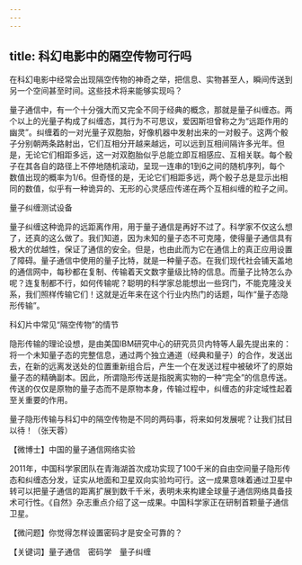 ```yaml
---
---
---
```

title: 科幻电影中的隔空传物可行吗
---




在科幻电影中经常会出现隔空传物的神奇之举，把信息、实物甚至人，瞬间传送到另一个空间甚至时间。这些技术将来能够实现吗？

量子通信中，有一个十分强大而又完全不同于经典的概念，那就是量子纠缠态。两个以上的光量子构成了纠缠态，其行为不可思议，爱因斯坦曾称之为“远距作用的幽灵”。纠缠着的一对光量子双胞胎，好像机器中发射出来的一对骰子。这两个骰子分别朝两条路射出，它们互相分开越来越远，可以远到互相间隔许多光年。但是，无论它们相距多远，这一对双胞胎似乎总能立即互相感应、互相关联。每个骰子在其各自的路径上不停地随机滚动，呈现一连串的1到6之间的随机序列，每个数值出现的概率为1/6。但奇怪的是，无论它们相距多远，两个骰子总是显示出相同的数值，似乎有一种诡异的、无形的心灵感应传递在两个互相纠缠的粒子之间。

量子纠缠测试设备



量子纠缠这种诡异的远距离作用，用于量子通信是再好不过了。科学家不仅这么想了，还真的这么做了。我们知道，因为未知的量子态不可克隆，使得量子通信具有极大的优越性，保证了通信的安全。但是，也由此而为它在通信上的真正应用设置了障碍。量子通信中使用的量子比特，就是一种量子态。在我们现代社会铺天盖地的通信网中，每秒都在复制、传输着天文数字量级比特的信息。而量子比特怎么办呢？连复制都不行，如何传输呢？聪明的科学家总能想出一些窍门，不能克隆没关系，我们照样传输它们！这就是近年来在这个行业内热门的话题，叫作“量子态隐形传输”。

科幻片中常见“隔空传物”的情节



隐形传输的理论设想，是由美国IBM研究中心的研究员贝内特等人最先提出来的：将一个未知量子态的完整信息，通过两个独立通道（经典和量子）的合作，发送出去，在新的远离发送处的位置重新组合后，产生一个在发送过程中被破坏了的原始量子态的精确副本。因此，所谓隐形传送是指脱离实物的一种“完全”的信息传送。传送的仅仅是原物的量子态而不是原物本身，传输过程中，纠缠态的非定域性起着至关重要的作用。

量子隐形传输与科幻中的隔空传物是不同的两码事，将来如何发展呢？让我们拭目以待！（张天蓉）





【微博士】中国的量子通信网络实验

2011年，中国科学家团队在青海湖首次成功实现了100千米的自由空间量子隐形传态和纠缠态分发，证实从地面和卫星双向实验均可行。这一成果意味着通过卫星中转可以把量子通信的距离扩展到数千千米，表明未来构建全球量子通信网络具备技术可行性。《自然》杂志重点介绍了这一成果。中国科学家正在研制首颗量子通信卫星。

【微问题】你觉得怎样设置密码才是安全可靠的？

【关键词】量子通信　密码学　量子纠缠